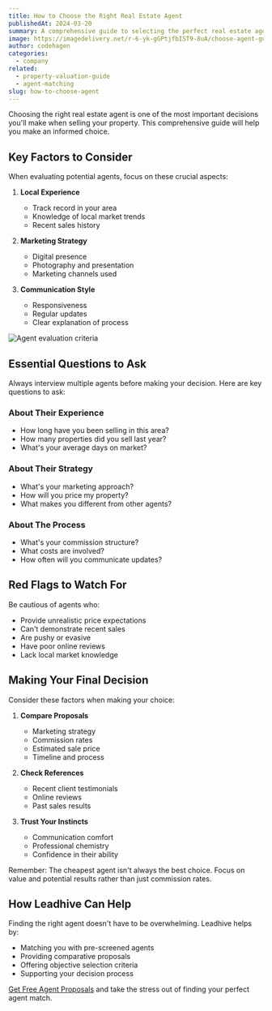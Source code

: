 ```yaml
---
title: How to Choose the Right Real Estate Agent
publishedAt: 2024-03-20
summary: A comprehensive guide to selecting the perfect real estate agent for your property sale. Learn what to look for, questions to ask, and red flags to avoid.
image: https://imagedelivery.net/r-6-yk-gGPtjfbIST9-8uA/choose-agent-guide/public
author: codehagen
categories:
  - company
related:
  - property-valuation-guide
  - agent-matching
slug: how-to-choose-agent
---
```


Choosing the right real estate agent is one of the most important decisions you'll make when selling your property. This comprehensive guide will help you make an informed choice.

## Key Factors to Consider

When evaluating potential agents, focus on these crucial aspects:

1. **Local Experience**
   - Track record in your area
   - Knowledge of local market trends
   - Recent sales history

2. **Marketing Strategy**
   - Digital presence
   - Photography and presentation
   - Marketing channels used

3. **Communication Style**
   - Responsiveness
   - Regular updates
   - Clear explanation of process

<Image
  alt="Agent evaluation criteria"
  src="https://imagedelivery.net/r-6-yk-gGPtjfbIST9-8uA/agent-criteria/public"
  width={1200}
  height={675}
/>

## Essential Questions to Ask

<Note variant="info">
  Always interview multiple agents before making your decision. Here are key questions to ask:
</Note>

### About Their Experience
- How long have you been selling in this area?
- How many properties did you sell last year?
- What's your average days on market?

### About Their Strategy
- What's your marketing approach?
- How will you price my property?
- What makes you different from other agents?

### About The Process
- What's your commission structure?
- What costs are involved?
- How often will you communicate updates?

<Quote
  author="James Wilson"
  authorSrc="https://imagedelivery.net/r-6-yk-gGPtjfbIST9-8uA/james-seller/public"
  title="Recent Seller"
  company="Melbourne"
  companySrc="https://imagedelivery.net/r-6-yk-gGPtjfbIST9-8uA/melbourne-icon/public"
  text="Taking time to properly interview agents made all the difference. The questions provided by Leadhive helped me find an agent who truly understood my needs."
/>

## Red Flags to Watch For

Be cautious of agents who:
- Provide unrealistic price expectations
- Can't demonstrate recent sales
- Are pushy or evasive
- Have poor online reviews
- Lack local market knowledge

## Making Your Final Decision

Consider these factors when making your choice:

1. **Compare Proposals**
   - Marketing strategy
   - Commission rates
   - Estimated sale price
   - Timeline and process

2. **Check References**
   - Recent client testimonials
   - Online reviews
   - Past sales results

3. **Trust Your Instincts**
   - Communication comfort
   - Professional chemistry
   - Confidence in their ability

<Note variant="success">
  Remember: The cheapest agent isn't always the best choice. Focus on value and potential results rather than just commission rates.
</Note>

## How Leadhive Can Help

Finding the right agent doesn't have to be overwhelming. Leadhive helps by:
- Matching you with pre-screened agents
- Providing comparative proposals
- Offering objective selection criteria
- Supporting your decision process

[Get Free Agent Proposals](/) and take the stress out of finding your perfect agent match. 